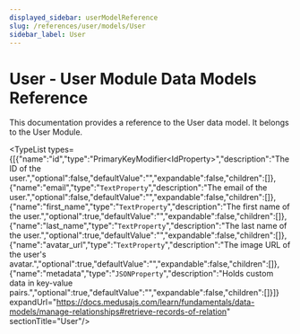 ```yaml
---
displayed_sidebar: userModelReference
slug: /references/user/models/User
sidebar_label: User
---
```



# User - User Module Data Models Reference

This documentation provides a reference to the User data model. It belongs to the User Module.

<SourceCodeLink link="https://github.com/medusajs/medusa/blob/a503bbe5963f95710f599c466dfb2c3956914e06/packages/modules/user/src/models/user.ts#L3" />

<TypeList types={[{"name":"id","type":"PrimaryKeyModifier&#60;IdProperty&#62;","description":"The ID of the user.","optional":false,"defaultValue":"","expandable":false,"children":[]},{"name":"email","type":"`TextProperty`","description":"The email of the user.","optional":false,"defaultValue":"","expandable":false,"children":[]},{"name":"first_name","type":"`TextProperty`","description":"The first name of the user.","optional":true,"defaultValue":"","expandable":false,"children":[]},{"name":"last_name","type":"`TextProperty`","description":"The last name of the user.","optional":true,"defaultValue":"","expandable":false,"children":[]},{"name":"avatar_url","type":"`TextProperty`","description":"The image URL of the user's avatar.","optional":true,"defaultValue":"","expandable":false,"children":[]},{"name":"metadata","type":"`JSONProperty`","description":"Holds custom data in key-value pairs.","optional":true,"defaultValue":"","expandable":false,"children":[]}]} expandUrl="https://docs.medusajs.com/learn/fundamentals/data-models/manage-relationships#retrieve-records-of-relation" sectionTitle="User"/>
